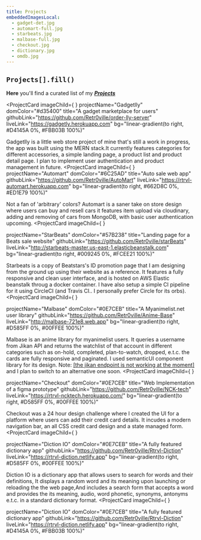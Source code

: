 ```yaml
---
title: Projects
embeddedImagesLocal:
  - gadget-det.jpg
  - automart-full.jpg
  - starbeats.jpg
  - malbase-full.jpg
  - checkout.jpg
  - dictionary.jpg
  - omdb.jpg
---
```


## `Projects[].fill()`


**Here** you'll find a curated list of my **_[Projects](https://www.github.com/retr0ville)_**

<ProjectCard
  imageChild={
    <GatsbyImage
      imgClassName="project-card-image"
      image={getImage(props.projectImages[0])}
      alt="gadget-store"
      width={550}
      height={260}
    />
  }
  projectName="Gadgetlly"
  domColor="#d35400"
  title="A gadget marketplace for users"
  githubLink="https://github.com/Retr0ville/order-lly-server"
  liveLink="https://gadgetly.herokuapp.com"
  bg="linear-gradient(to right, #D4145A 0%, #FBB03B 100%)"
>
 Gadgetlly is a little web store project of mine that's still a work in progress, the app was built using the MERN stack.It currently features categories for different accessories, a simple landing page, a product list and product detail page. I plan to implement user authentication and product management in future.
</ProjectCard>
<ProjectCard
  imageChild={
    <GatsbyImage
      imgClassName="project-card-image"
      image={getImage(props.projectImages[1])}
      alt="automart"
      width={550}
      height={260}
    />
  }
  projectName="Automart"
  domColor="#6C25AD"
  title="Auto sale web app"
  githubLink="https://github.com/Retr0ville/AutoMart"
  liveLink="https://rtrvl-automart.herokuapp.com"
  bg="linear-gradient(to right, #662D8C 0%, #ED1E79 100%)"
>
  Not a fan of 'arbitrary' colors? Automart is a saner take on store design where users can buy and resell cars it features item upload via cloudinary, adding and removing of cars from MongoDB, with basic user authentication upcoming. 
</ProjectCard>
<ProjectCard
  imageChild={
    <GatsbyImage
      imgClassName="project-card-image"
      image={getImage(props.projectImages[2])}
      alt="starbeats"
      width={550}
      height={260}
    />
  }
  
  projectName="StarBeats"
  domColor="#57B238"
  title="Landing page for a Beats sale website"
  githubLink="https://github.com/Retr0ville/starBeats"
  liveLink="http://starbeats-master.us-east-1.elasticbeanstalk.com"
  bg="linear-gradient(to right, #009245 0%, #FCEE21 100%)"
>
  Starbeats is a copy of Beatstars's ID promotion page that I am designing from the ground up using their website as a reference. It features a fully responsive and clean user interface, and is hosted on AWS Elastic beanstalk throug a docker container. I have also setup a simple CI pipeline for it using CircleCI (and Travis CI.. I personally prefer Circle for its orbs).
</ProjectCard>
<ProjectCard
  imageChild={
    <GatsbyImage
      imgClassName="project-card-image"
      image={getImage(props.projectImages[3])}
      alt="Malbase"
      width={550}
      height={260}
    />
  }
  
  projectName="Malbase"
  domColor="#0E7CEB"
  title="A Myanimelist.net user library"
  githubLink="https://github.com/Retr0ville/Anime-Base"
  liveLink="http://malbase-721e8.web.app"
  bg="linear-gradient(to right, #D585FF 0%, #00FFEE 100%)"
>
  Malbase is an anime library for myanimelist users. It queries a username from Jikan API and returns the watchlist of that account in different categories such as on-hold, completed, plan-to-watch, dropped, e.t.c. the cards are fully responsive and paginated. I used semanticUI component library for its design. 
  Note: <a href="https://jikan.docs.apiary.io/#reference/0/user/user-animelist">[the jikan endpoint is not working at the moment]</a> and I plan to switch to an alternative one soon.
</ProjectCard>
<ProjectCard
  imageChild={
    <GatsbyImage
      imgClassName="project-card-image"
      image={getImage(props.projectImages[4])}
      alt="checkout"
      width={550}
      height={260}
    />
  }
  
  projectName="Checkout"
  domColor="#0E7CEB"
  title="Web Implementation of a figma prototype"
  githubLink="https://github.com/Retr0ville/NCK-tech"
  liveLink="https://rtrvl-ncktech.herokuapp.com/"
  bg="linear-gradient(to right, #D585FF 0%, #00FFEE 100%)"
>
  Checkout was a 24 hour design challenge where I created the UI for a platform where users can add their credit card details. It incudes a modern navigation bar, an all CSS credit card design and a state managed form.
</ProjectCard>
<ProjectCard
  imageChild={
    <GatsbyImage
      imgClassName="project-card-image"
      image={getImage(props.projectImages[4])}
      alt="dictionary"
      width={550}
      height={260}
    />
  }
  
  projectName="Diction IO"
  domColor="#0E7CEB"
  title="A fully featured dictionary app"
  githubLink="https://github.com/Retr0ville/Rtrvl-Diction"
  liveLink="https://rtrvl-diction.netlify.app"
  bg="linear-gradient(to right, #D585FF 0%, #00FFEE 100%)"
>
  Diction IO is a dictionary app that allows users to search for words and their definitions, It displays a random word and its meaning upon launching or reloading the the web page,And includes a search form that accepts a word and provides the its meaning, audio, word phonetic, synonyms, antonyms e.t.c. in a standard dictionary format.
</ProjectCard>
<ProjectCard
  imageChild={
    <GatsbyImage
      imgClassName="project-card-image"
      image={getImage(props.projectImages[5])}
      alt="dictionary"
      width={550}
      height={260}
    />
  }

  projectName="Diction IO"
  domColor="#0E7CEB"
  title="A fully featured dictionary app"
  githubLink="https://github.com/Retr0ville/Rtrvl-Diction"
  liveLink="https://rtrvl-diction.netlify.app"
  bg="linear-gradient(to right, #D4145A 0%, #FBB03B 100%)"
>
</ProjectCard>
